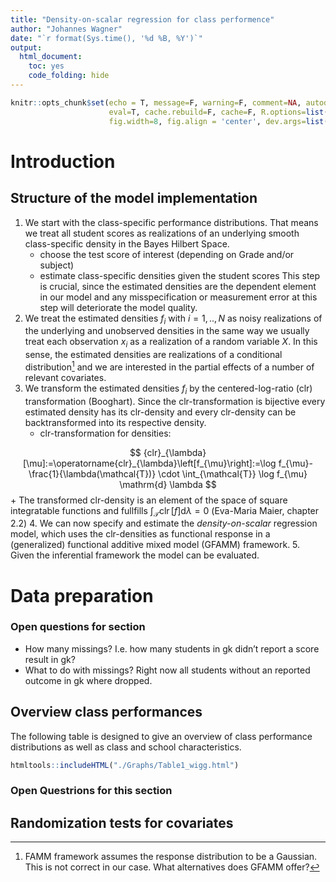 ```yaml
---
title: "Density-on-scalar regression for class performence"
author: "Johannes Wagner"
date: "`r format(Sys.time(), '%d %B, %Y')`"
output: 
  html_document:
    toc: yes
    code_folding: hide
---
```

  
```r
knitr::opts_chunk$set(echo = T, message=F, warning=F, comment=NA, autodep=F, 
                      eval=T, cache.rebuild=F, cache=F, R.options=list(width=120), 
                      fig.width=8, fig.align = 'center', dev.args=list(bg = 'transparent'), dev='svglite')
```

# Introduction



## Structure of the model implementation

1. We start with the class-specific performance distributions. That means we treat all student scores as realizations of an underlying smooth class-specific density in the Bayes Hilbert Space. 
    + choose the test score of interest (depending on Grade and/or subject)
    + estimate class-specific densities given the student scores
    This step is crucial, since the estimated densities are the dependent element in our model and any misspecification or measurement error at this step will deteriorate the model quality.   
2. We treat the estimated densities $f_i$ with $i = 1,..,N$ as noisy realizations of the underlying and unobserved densities in the same way we usually treat each observation $x_i$ as a realization of a random variable $X$. In this sense, the estimated densities are realizations of a conditional distribution^[FAMM framework assumes the response distribution to be a Gaussian. This is not correct in our case. What alternatives does GFAMM offer?] and we are interested in the partial effects of a number of relevant covariates. 
3. We transform the estimated densities $f_i$ by the centered-log-ratio (clr) transformation (Booghart). Since the clr-transformation is bijective every estimated density has its clr-density and every clr-density can be backtransformed into its respective density. 
    + clr-transformation for densities: 

$$ 
{clr}_{\lambda}[\mu]:=\operatorname{clr}_{\lambda}\left[f_{\mu}\right]:=\log f_{\mu}-\frac{1}{\lambda(\mathcal{T})} \cdot \int_{\mathcal{T}} \log f_{\mu} \mathrm{d} \lambda
$$
    + The transformed clr-density is an element of the space of square integratable functions and fullfills $\int_{\mathcal{T}} \operatorname{clr}[f] \mathrm{d} \lambda=0$ (Eva-Maria Maier, chapter 2.2)
4. We can now specify and estimate the *density-on-scalar* regression model, which uses the clr-densities as functional response in a (generalized) functional additive mixed model (GFAMM) framework. 
5. Given the inferential framework the model can be evaluated. 


# Data preparation

### Open questions for section

- How many missings? I.e. how many students in gk didn't report a score result in gk?
- What to do with missings? Right now all students without an reported outcome in gk where dropped.

## Overview class performances

The following table is designed to give an overview of class performance distributions as well as class and school characteristics.

```r
htmltools::includeHTML("./Graphs/Table1_wigg.html")
```



### Open Questrions for this section

## Randomization tests for covariates
